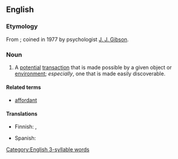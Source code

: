 ==English==

===Etymology===
From {{suffix|afford|ance|lang=en}}; coined in 1977 by psychologist [[w:J. J. Gibson|J. J. Gibson]].

===Noun===
{{wikipedia}}
{{en-noun}}

# A [[potential]] [[transaction]] that is made possible by a given object or [[environment]]; ''especially'', one that is made easily discoverable.

====Related terms====
* [[affordant]]

====Translations====
{{trans-top|A potential action that is made possible by a given object or environment}}
* Finnish: {{t|fi|affordanssi}}, {{t|fi|käyttömahdollisuus}}
{{trans-mid}}
* Spanish: {{t+|es|ofrecimiento|m}}
{{trans-bottom}}

[[Category:English 3-syllable words]]